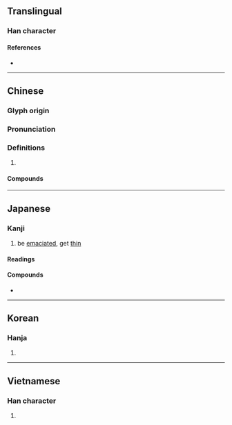 {{character info}}
==Translingual==

===Han character===
{{Han char|rn=61|rad=心|as=12|sn=15|four=90031|canj=POGF|ids=⿰忄焦}}

====References====
* {{Han ref|kx=0402.190|dkj=11213|dj=0742.210|hdz=42355.050|uh=6194|ud=24980|bh=BCAC|bd=48300}}

----

==Chinese==
{{zh-forms|alt=顦}}

===Glyph origin===
{{Han etym}}

===Pronunciation===
{{zh-pron
|m=qiáo
|m-s=
|c=ciu4
|c-t=
|g=
|h=pfs=
|j=
|md=
|mn=chiâu/qz,xm,zz:tâ
|mn_note=chiâu - literary; tâ - vernacular
|mn-t=
|w=
|x=
|mc=y
|oc=y
|cat=
}}

===Definitions===
{{zh-hanzi}}

# {{n-g|Only used in compounds.}}

====Compounds====
{{zh-der|憔慮|憔悴}}

----

==Japanese==

===Kanji===
{{ja-kanji|grade=|rs=心12}}

# be [[emaciate]]d, get [[thin]]

====Readings====
{{ja-readings
|goon=じょう<ぜう
|kanon=しょう<せう
|kun=やつ-れる, やせ-る
}}

====Compounds====
* {{ja-r|憔悴|しょうすい}}

----

==Korean==

===Hanja===
{{ko-hanja|초}}

# {{rfdef|ko|sort=心12}}

----

==Vietnamese==

===Han character===
{{vi-hantu|rs=心12|tiều}}

# {{rfdef|vi|sort=心12}}